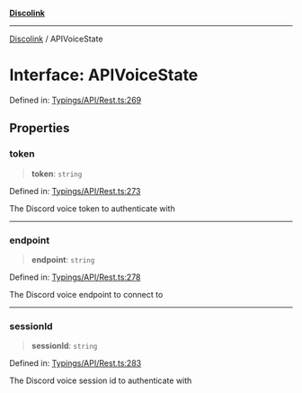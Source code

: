 [**Discolink**](../README.md)

***

[Discolink](../globals.md) / APIVoiceState

# Interface: APIVoiceState

Defined in: [Typings/API/Rest.ts:269](https://github.com/Archayu/discolink/blob/ddfd70ea55cc6996bf3567765f64fb3824cd3f79/src/Typings/API/Rest.ts#L269)

## Properties

### token

> **token**: `string`

Defined in: [Typings/API/Rest.ts:273](https://github.com/Archayu/discolink/blob/ddfd70ea55cc6996bf3567765f64fb3824cd3f79/src/Typings/API/Rest.ts#L273)

The Discord voice token to authenticate with

***

### endpoint

> **endpoint**: `string`

Defined in: [Typings/API/Rest.ts:278](https://github.com/Archayu/discolink/blob/ddfd70ea55cc6996bf3567765f64fb3824cd3f79/src/Typings/API/Rest.ts#L278)

The Discord voice endpoint to connect to

***

### sessionId

> **sessionId**: `string`

Defined in: [Typings/API/Rest.ts:283](https://github.com/Archayu/discolink/blob/ddfd70ea55cc6996bf3567765f64fb3824cd3f79/src/Typings/API/Rest.ts#L283)

The Discord voice session id to authenticate with
